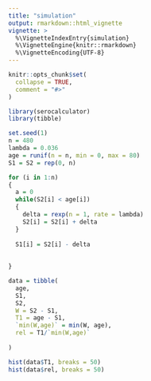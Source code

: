 ```yaml
---
title: "simulation"
output: rmarkdown::html_vignette
vignette: >
  %\VignetteIndexEntry{simulation}
  %\VignetteEngine{knitr::rmarkdown}
  %\VignetteEncoding{UTF-8}
---
```


```r
knitr::opts_chunk$set(
  collapse = TRUE,
  comment = "#>"
)
```

```r
library(serocalculator)
library(tibble)
```

```r
set.seed(1)
n = 480
lambda = 0.036
age = runif(n = n, min = 0, max = 80)
S1 = S2 = rep(0, n)

for (i in 1:n)
{
  a = 0
  while(S2[i] < age[i])
  {
    delta = rexp(n = 1, rate = lambda)
    S2[i] = S2[i] + delta
  }
  
  S1[i] = S2[i] - delta
  
  
}

data = tibble(
  age,
  S1,
  S2,
  W = S2 - S1,
  T1 = age - S1,
  `min(W,age)` = min(W, age),
  rel = T1/`min(W,age)`
  
)

hist(data$T1, breaks = 50)
hist(data$rel, breaks = 50)


```

